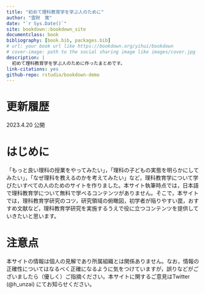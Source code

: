 ```yaml
---
title: "初めて理科教育学を学ぶ人のために"
author: "雲財　寛"
date: "`r Sys.Date()`"
site: bookdown::bookdown_site
documentclass: book
bibliography: [book.bib, packages.bib]
# url: your book url like https://bookdown.org/yihui/bookdown
# cover-image: path to the social sharing image like images/cover.jpg
description: |
  初めて理科教育学を学ぶ人のために作ったまとめです。
link-citations: yes
github-repo: rstudio/bookdown-demo
---
```


# 更新履歴

2023.4.20 公開

# はじめに

「もっと良い理科の授業をやってみたい」，「理科の子どもの実態を明らかにしてみたい」，「なぜ理科を教えるのかを考えてみたい」など，理科教育学について学びたいすべての人のためのサイトを作りました。本サイト執筆時点では，日本語で理科教育学について無料で学べるコンテンツがありません。そこで，本サイトでは，理科教育学研究のコツ，研究領域の俯瞰図，初学者が陥りやすい罠，おすすめ文献など，理科教育学研究を実施するうえで役に立つコンテンツを提供していきたいと思います。

# 注意点

本サイトの情報は個人の見解であり所属組織とは関係ありません。なお，情報の正確性についてはなるべく正確になるように気をつけていますが，誤りなどがございましたら（優しく）ご指摘ください。本サイトに関するご意見はTwitter (@h_unzai) にてお知らせください。
